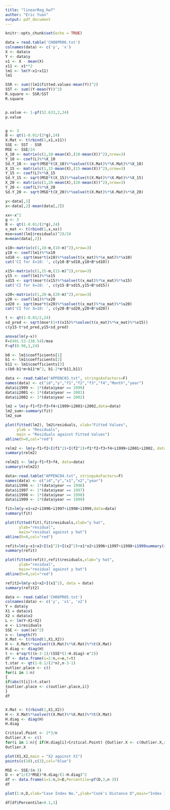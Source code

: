 ```yaml
---
title: "linearReg_hw7"
author: "Eric Yuan"
output: pdf_document
---
```


```r
knitr::opts_chunk$set(echo = TRUE)
```


```r
data = read.table('CH08PR06.txt')
colnames(data) <- c('y', 'x')
X <- data$x
Y <- data$y
x1 <- X - mean(X)
x11 <- x1**2
lm1 <- lm(Y~x1+x11)
lm1
```

```r
SSR <- sum((lm1$fitted.values-mean(Y))^2)
SST <- sum((Y-mean(Y))^2)
R.square <- SSR/SST
R.square


p.value <- 1-pf(52.633,2,24)
p.value


g <- 3
B <- qt(1-0.01/(2*g),24)
X.Mat <- t(rbind(1,x1,x11))
SSE <- SST - SSR
MSE <- SSE/24
X_10 <- matrix(c(1,10-mean(X),(10-mean(X))^2),nrow=3)
Y_10 <- coef(L)%*%X_10
Sd.Y_10 <- sqrt(MSE*t(X_10)%*%solve(t(X.Mat)%*%X.Mat)%*%X_10)
X_15 <- matrix(c(1,15-mean(X),(15-mean(X))^2),nrow=3)
Y_15 <- coef(L)%*%X_15
Sd.Y_15 <- sqrt(MSE*t(X_15)%*%solve(t(X.Mat)%*%X.Mat)%*%X_15)
X_20 <- matrix(c(1,20-mean(X),(20-mean(X))^2),nrow=3)
Y_20 <- coef(L)%*%X_20
Sd.Y_20 <- sqrt(MSE*t(X_20)%*%solve(t(X.Mat)%*%X.Mat)%*%X_20)

```
```r
y<-data[,1]
x<-data[,2]-mean(data[,2])

xx<-x^2
g <- 3
B <- qt(1-0.01/(2*g),24)
x_mat <- t(rbind(1,x,xx))
mse=sum((lm1$residuals)^2)/24
m=mean(data[,2])

x10<-matrix(c(1,10-m,(10-m)^2),nrow=3)
y10 <- coef(lm1)%*%x10
sd10 <- sqrt(mse*t(x10)%*%solve(t(x_mat)%*%x_mat)%*%x10)
cat('CI for X=10: ', c(y10-B*sd10,y10+B*sd10))

x15<-matrix(c(1,15-m,(15-m)^2),nrow=3)
y15 <- coef(lm1)%*%x15
sd15 <- sqrt(mse*t(x15)%*%solve(t(x_mat)%*%x_mat)%*%x15)
cat('CI for X=10: ', c(y15-B*sd15,y15+B*sd15))

x20<-matrix(c(1,20-m,(20-m)^2),nrow=3)
y20 <- coef(lm1)%*%x20
sd20 <- sqrt(mse*t(x20)%*%solve(t(x_mat)%*%x_mat)%*%x20)
cat('CI for X=10: ', c(y20-B*sd20,y20+B*sd20))
```

```r
t <- qt(1-0.01/2,24)
sd_pred <- sqrt(mse*(1+t(x15)%*%solve(t(x_mat)%*%x_mat)%*%x15))
c(y15-t*sd_pred,y15+sd_pred)
```
```r
anova(lm(y~x))
F=(491.53-238.54)/mse
F>qf(0.99,1,24)
```
```r
b0 <- lm1$coefficients[1]
b1 <- lm1$coefficients[2]
b11 <- lm1$coefficients[3]
c(b0-b1*m+b11*m^2, b1-2*m*b11,b11)
```
```r
data <- read.table("APPENC03.txt", stringsAsFactors=F)
names(data) <- c("id","y","f1","f2","f3","f4","Month","year")
data$i1999 <- 1*(data$year == 1999)
data$i2001 <- 1*(data$year == 2001)
data$i2002 <- 1*(data$year == 2002)

lm2 = lm(y~f1+f2+f3+f4+i1999+i2001+i2002,data=data)
lm2_sum<-summary(fit)
lm2_sum

plot(fitted(lm2), lm2$residuals, xlab="Fitted Values",
     ylab = "Residuals",
     main = "Residuals against Fitted Values")
abline(h=0,col="red")
```

```r
relm2 <- lm(y~f1+f2+I(f1^2)+I(f2^2)+f1*f2+f3+f4+i1999+i2001+i2002, data=data)
summary(relm2)

relm21 <- lm(y~f1+f3+f4, data=data)
summary(relm21)
```

```r
data<-read.table("APPENC04.txt", stringsAsFactors=F)
names(data) <- c("id","y","x1","x2","year")
data$i1996 <- 1*(data$year == 1996)
data$i1997 <- 1*(data$year == 1997)
data$i1998 <- 1*(data$year == 1998)
data$i1999 <- 1*(data$year == 1999)

fit=lm(y~x1+x2+i1996+i1997+i1998+i1999,data=data)
summary(fit)

plot(fitted(fit),fit$residuals,xlab="y hat",
      ylab="residual",
      main="residual against y hat")
abline(h=0,col="red")

refit=lm(y~x1+x2+I(x1^2)+I(x2^2)+x1*x2+i1996+i1997+i1998+i1999summary(refit))
summary(refit)

plot(fitted(refit),refit$residuals,xlab="y hat",
      ylab="residual",
      main="residual against y hat")
abline(h=0,col="red")

refit2=lm(y~x1+x2+I(x1^2), data = data)
summary(refit2)
```

```r
data <- read.table('CH06PR05.txt')
colnames(data) <- c('y', 'x1', 'x2')
Y = data$y
X1 = data$x1
X2 = data$x2
L <- lm(Y~X1+X2)
e <- L$residuals
SSE <- sum((e)^2)
n <- length(Y)
X.Mat <- t(rbind(1,X1,X2))
H <- X.Mat%*%solve(t(X.Mat)%*%X.Mat)%*%t(X.Mat)
H.diag <- diag(H)
t <- e*sqrt((n-3-1)/(SSE*(1-H.diag)-e^2))
df <- data.frame(i=1:n,e=e,t=t)
t.star <- qt(1-0.1/(2*n),n-3-1)
outlier.place <- c()
for(i in 1:n)
{
if(abs(t[i])>t.star)
{outlier.place <- c(outlier.place,i)}
}
df


X.Mat <- t(rbind(1,X1,X2))
H <- X.Mat%*%solve(t(X.Mat)%*%X.Mat)%*%t(X.Mat)
H.diag <- diag(H)
H.diag

Critical.Point <- 2*3/n
Outlier.X <- c()
for(i in 1:n){ if(H.diag[i]>Critical.Point) {Outlier.X <- c(Outlier.X,i)} }
Outlier.X

plot(X1,X2,main = "X2 against X1")
points(c(10),c(3),col="blue")

MSE <- SSE/(n-3)
D <- e^2/(3*MSE)*H.diag/(1-H.diag)^2
df <- data.frame(i=1:n,D=D,Percentile=pf(D,3,n-3))
df

plot(1:n,D,xlab="Case Index No.",ylab="Cook's Distance D",main="Index Influence plot", type = 'line')
```

```r
df[df$Percentile>0.1,1]
```
